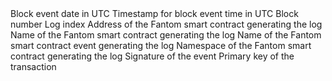 <ParamField path="block_date">
Block event date in UTC
</ParamField>
<ParamField path="block_time">
Timestamp for block event time in UTC
</ParamField>
<ParamField path="block_number">
Block number
</ParamField>
<ParamField path="index">
Log index
</ParamField>
<ParamField path="contract_address">
Address of the Fantom smart contract generating the log
</ParamField>
<ParamField path="contract_name">
Name of the Fantom smart contract generating the log
</ParamField>
<ParamField path="event_name">
Name of the Fantom smart contract event generating the log
</ParamField>
<ParamField path="namespace">
Namespace of the Fantom smart contract generating the log
</ParamField>
<ParamField path="signature">
Signature of the event
</ParamField>
<ParamField path="tx_hash">
Primary key of the transaction
</ParamField>

